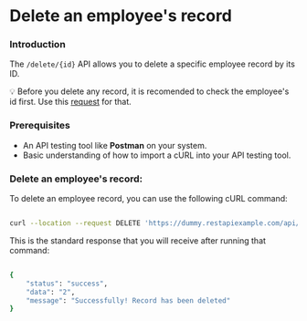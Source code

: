 # Delete an employee's record

### Introduction

The `/delete/{id}` API allows you to delete a specific employee record by its ID. 

💡 Before you delete any record, it is recomended to check the employee's id first. Use this [request](/API_Documentation/employeeById.mdx) for that. 

### Prerequisites

- An API testing tool like **Postman** on your system.
- Basic understanding of how to import a cURL into your API testing tool.

### Delete an employee's record: 

To delete an employee record, you can use the following cURL command:

```bash

curl --location --request DELETE 'https://dummy.restapiexample.com/api/v1/delete/2'

```

This is the standard response that you will receive after running that command: 

```bash

{
    "status": "success",
    "data": "2",
    "message": "Successfully! Record has been deleted"
}

```